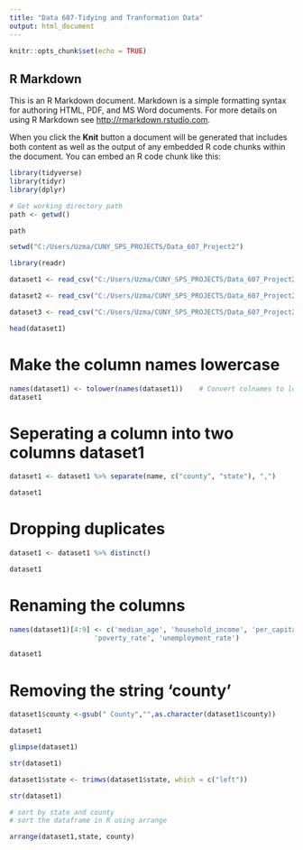 ```yaml
---
title: "Data 607-Tidying and Tranformation Data"
output: html_document
---
```


```r
knitr::opts_chunk$set(echo = TRUE)
```

## R Markdown

This is an R Markdown document. Markdown is a simple formatting syntax for authoring HTML, PDF, and MS Word documents. For more details on using R Markdown see <http://rmarkdown.rstudio.com>.

When you click the **Knit** button a document will be generated that includes both content as well as the output of any embedded R code chunks within the document. You can embed an R code chunk like this:
```r
library(tidyverse)
library(tidyr)
library(dplyr)

```


```r
# Get working directory path
path <- getwd()

path
```

```r

setwd("C:/Users/Uzma/CUNY_SPS_PROJECTS/Data_607_Project2")

```


```r
library(readr)

dataset1 <- read_csv("C:/Users/Uzma/CUNY_SPS_PROJECTS/Data_607_Project2/census_us_county_data.csv")

```

```r
dataset2 <- read_csv("C:/Users/Uzma/CUNY_SPS_PROJECTS/Data_607_Project2/ers_usda_education_data.csv")
```

```r
dataset3 <- read_csv("C:/Users/Uzma/CUNY_SPS_PROJECTS/Data_607_Project2/county_fips_data.csv")
```

```r
head(dataset1)
```

# Make the column names lowercase

```r
names(dataset1) <- tolower(names(dataset1))    # Convert colnames to lower case
dataset1  
```
# Seperating a column into two columns dataset1

```r
dataset1 <- dataset1 %>% separate(name, c("county", "state"), ",")

dataset1
```

# Dropping duplicates
```r
dataset1 <- dataset1 %>% distinct()

dataset1
```

# Renaming the columns
```r
names(dataset1)[4:9] <- c('median_age', 'household_income', 'per_capita_income', 'poverty_count',
                     'poverty_rate', 'unemployment_rate')

dataset1
```

# Removing the string 'county'
```r
dataset1$county <-gsub(" County","",as.character(dataset1$county))

dataset1
```

```r
glimpse(dataset1)
```

```r
str(dataset1)
```

```r
dataset1$state <- trimws(dataset1$state, which = c("left"))

str(dataset1)

```

```r
# sort by state and county
# sort the dataframe in R using arrange

arrange(dataset1,state, county)
```

```r

```

```r

```

```r

```

```r

```


